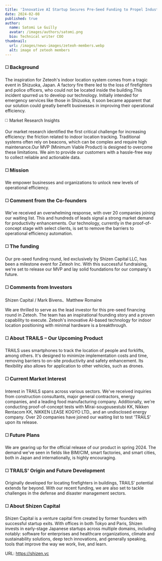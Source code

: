 ```yaml
---
title: 'Innovative AI Startup Secures Pre-Seed Funding to Propel Industry-Wide Operational Efficiency Through Automation'
date: 2024-02-08
published: true
author:
  name: Satomi Le Guilly
  avatar: /images/authors/satomi.png
  bio: Technical writer COO
thumbnail:
  url: /images/news-images/zeteoh-members.webp
  alt: image of zeteoh members
---
```


### ◻️ Background

The inspiration for Zeteoh's indoor location system comes from a tragic event in Shizuoka, Japan. A factory fire there led to the loss of firefighters and police officers, who could not be located inside the building.This incident spurred us to develop our technology. Initially intended for emergency services like those in Shizuoka, it soon became apparent that our solution could greatly benefit businesses in improving their operational efficiency.

◻️ Market Research Insights

Our market research identified the first critical challenge for increasing efficiency: the friction related to indoor location tracking. Traditional systems often rely on beacons, which can be complex and require high maintenance.Our MVP (Minimum Viable Product) is designed to overcome these limitations. We aim to provide our customers with a hassle-free way to collect reliable and actionable data.

### ◻️ Mission

We empower businesses and organizations to unlock new levels of operational efficiency.

### ◻️ Comment from the Co-founders

We've received an overwhelming response, with over 20 companies joining our waiting list. This and hundreds of leads signal a strong market demand for productivity enhancements. Our technology, currently in the proof-of-concept stage with select clients, is set to remove the barriers to operational efficiency automation.

### ◻️ The funding

Our pre-seed funding round, led exclusively by Shizen Capital LLC, has been a milestone event for Zeteoh Inc. With this successful fundraising, we're set to release our MVP and lay solid foundations for our company's future.

### ◻️ Comments from Investors

Shizen Capital / Mark Bivens、Matthew Romaine

We are thrilled to serve as the lead investor for this pre-seed financing round in Zeteoh. The team has an inspirational founding story and a proven capability to execute. Zeteoh's innovative AI-based technology for indoor location positioning with minimal hardware is a breakthrough.

### ◻️ About TRAILS – Our Upcoming Product

TRAILS uses smartphones to track the location of people and forklifts, among others. It's designed to minimize implementation costs and time, removing barriers to on-site productivity and safety enhancement. Its flexibility also allows for application to other vehicles, such as drones.

### ◻️ Current Market Interest

Interest in TRAILS spans across various sectors. We've received inquiries from construction consultants, major general contractors, energy companies, and a leading food manufacturing company. Additionally, we're conducting proof-of-concept tests with Mirai-sougousestubi KK, Nikken Rentacom KK, NIKKEN LEASE KOGYO LTD., and an undisclosed energy company. Over 20 companies have joined our waiting list to test 'TRAILS' upon its release.

### ◻️ Future Plans

We are gearing up for the official release of our product in spring 2024. The demand we've seen in fields like BIM/CIM, smart factories, and smart cities, both in Japan and internationally, is highly encouraging.

### ◻️ TRAILS' Origin and Future Development

Originally developed for locating firefighters in buildings, TRAILS' potential extends far beyond. With our recent funding, we are also set to tackle challenges in the defense and disaster management sectors.

### ◻️ About Shizen Capital

Shizen Capital is a venture capital firm created by former founders with successful startup exits. With offices in both Tokyo and Paris, Shizen invests in early-stage Japanese startups across multiple domains, including notably: software for enterprises and healthcare organizations, climate and sustainability solutions, deep tech innovations, and generally speaking, tools that improve the way we work, live, and learn.

URL: https://shizen.vc
